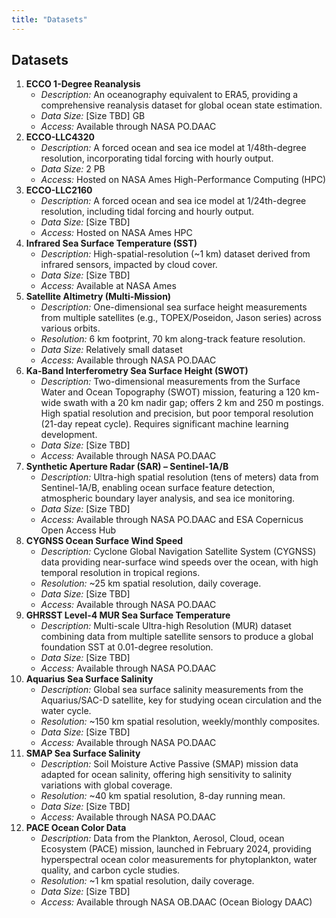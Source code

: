 ---
title: "Datasets"
---

## Datasets

1. **ECCO 1-Degree Reanalysis**  
   - *Description:* An oceanography equivalent to ERA5, providing a comprehensive reanalysis dataset for global ocean state estimation.  
   - *Data Size:* [Size TBD] GB  
   - *Access:* Available through NASA PO.DAAC  

1. **ECCO-LLC4320**  
   - *Description:* A forced ocean and sea ice model at 1/48th-degree resolution, incorporating tidal forcing with hourly output.  
   - *Data Size:* 2 PB  
   - *Access:* Hosted on NASA Ames High-Performance Computing (HPC)  

1. **ECCO-LLC2160**  
   - *Description:* A forced ocean and sea ice model at 1/24th-degree resolution, including tidal forcing and hourly output.  
   - *Data Size:* [Size TBD]  
   - *Access:* Hosted on NASA Ames HPC  

1. **Infrared Sea Surface Temperature (SST)**  
   - *Description:* High-spatial-resolution (~1 km) dataset derived from infrared sensors, impacted by cloud cover.  
   - *Data Size:* [Size TBD]  
   - *Access:* Available at NASA Ames  

1. **Satellite Altimetry (Multi-Mission)**  
   - *Description:* One-dimensional sea surface height measurements from multiple satellites (e.g., TOPEX/Poseidon, Jason series) across various orbits.  
   - *Resolution:* 6 km footprint, 70 km along-track feature resolution.  
   - *Data Size:* Relatively small dataset  
   - *Access:* Available through NASA PO.DAAC  

1. **Ka-Band Interferometry Sea Surface Height (SWOT)**  
   - *Description:* Two-dimensional measurements from the Surface Water and Ocean Topography (SWOT) mission, featuring a 120 km-wide swath with a 20 km nadir gap; offers 2 km and 250 m postings. High spatial resolution and precision, but poor temporal resolution (21-day repeat cycle). Requires significant machine learning development.  
   - *Data Size:* [Size TBD]  
   - *Access:* Available through NASA PO.DAAC  

1. **Synthetic Aperture Radar (SAR) – Sentinel-1A/B**  
   - *Description:* Ultra-high spatial resolution (tens of meters) data from Sentinel-1A/B, enabling ocean surface feature detection, atmospheric boundary layer analysis, and sea ice monitoring.  
   - *Data Size:* [Size TBD]  
   - *Access:* Available through NASA PO.DAAC and ESA Copernicus Open Access Hub  

1. **CYGNSS Ocean Surface Wind Speed**  
   - *Description:* Cyclone Global Navigation Satellite System (CYGNSS) data providing near-surface wind speeds over the ocean, with high temporal resolution in tropical regions.  
   - *Resolution:* ~25 km spatial resolution, daily coverage.  
   - *Data Size:* [Size TBD]  
   - *Access:* Available through NASA PO.DAAC  

1. **GHRSST Level-4 MUR Sea Surface Temperature**  
   - *Description:* Multi-scale Ultra-high Resolution (MUR) dataset combining data from multiple satellite sensors to produce a global foundation SST at 0.01-degree resolution.  
   - *Data Size:* [Size TBD]  
   - *Access:* Available through NASA PO.DAAC  

1. **Aquarius Sea Surface Salinity**  
    - *Description:* Global sea surface salinity measurements from the Aquarius/SAC-D satellite, key for studying ocean circulation and the water cycle.  
    - *Resolution:* ~150 km spatial resolution, weekly/monthly composites.  
    - *Data Size:* [Size TBD]  
    - *Access:* Available through NASA PO.DAAC  

1. **SMAP Sea Surface Salinity**  
    - *Description:* Soil Moisture Active Passive (SMAP) mission data adapted for ocean salinity, offering high sensitivity to salinity variations with global coverage.  
    - *Resolution:* ~40 km spatial resolution, 8-day running mean.  
    - *Data Size:* [Size TBD]  
    - *Access:* Available through NASA PO.DAAC  

1. **PACE Ocean Color Data**  
    - *Description:* Data from the Plankton, Aerosol, Cloud, ocean Ecosystem (PACE) mission, launched in February 2024, providing hyperspectral ocean color measurements for phytoplankton, water quality, and carbon cycle studies.  
    - *Resolution:* ~1 km spatial resolution, daily coverage.  
    - *Data Size:* [Size TBD]  
    - *Access:* Available through NASA OB.DAAC (Ocean Biology DAAC)  
